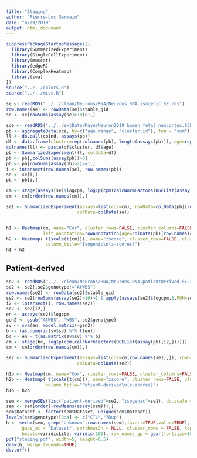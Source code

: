 ```yaml
---
title: "Staging"
author: "Pierre-Luc Germain"
date: "6/29/2019"
output: html_document
---
```


```r
suppressPackageStartupMessages({
  library(SummarizedExperiment)
  library(SingleCellExperiment)
  library(muscat)
  library(edgeR)
  library(ComplexHeatmap)
  library(sva)
})
source("../../colors.R")
source("../../misc.R")

se <- readRDS("../../clean/Neurons/RNA/Neurons.RNA.isogenic.SE.rds")
row.names(se) <- rowData(se)$stable_gid
se <- se[rowSums(assay(se)>10)>1,]

sce <- readRDS("../../extData/MayerNeuron2019_human_fetal_neocortex.SCE.rds")
pb <- aggregateData(sce, by=c("age.range", "cluster_id"), fun = "sum")
ll <- do.call(cbind, assays(pb))
df <- data.frame(cluster=rep(colnames(pb), length(assays(pb))), age=rep(assayNames(pb), each=ncol(pb)))
colnames(ll) <- paste(df$cluster, df$age)
pb <- SummarizedExperiment(ll, colData=df)
pb <- pb[,colSums(assay(pb))>0]
pb <- pb[rowSums(assay(pb)>2)>=1,]
i <- intersect(row.names(se), row.names(pb))
se <- se[i,]
pb <- pb[i,]
```

```r
cm <- stage(assays(se)$logcpm, log1p(cpm(calcNormFactors(DGEList(assay(pb))))))
cm <- cm[order(row.names(cm)),]

se1 <- SummarizedExperiment(assays=list(cor=cm), rowData=colData(pb)[row.names(cm),],
                           colData=colData(se))


h1 <- Heatmap(cm, name="Cor", cluster_rows=FALSE, cluster_columns=FALSE, column_title="Isogenic\n(correlation)",
              left_annotation=rowAnnotation(age=colData(pb)[row.names(cm),"age"]) )
h2 <- Heatmap( t(scale(t(cm))), name="zscore", cluster_rows=FALSE, cluster_columns=FALSE, 
               column_title="Isogenic\n(z-scores)")
h1 + h2
```


## Patient-derived

```r
se2 <- readRDS("../../clean/Neurons/RNA/Neurons.RNA.patientDerived.SE.rds")
se2 <- se2[,se2$genotype!="AtWBS"]
row.names(se2) <- rowData(se2)$stable_gid
se2 <- se2[rowSums(assay(se2)>10)>1 & apply(assays(se2)$logcpm,1,FUN=sd)>0,]
i2 <- intersect(i, row.names(se2))
se2 <- se2[i2,]
en <- assays(se2)$logcpm
gen2 <- gsub("AtWBS", "WBS", se2$genotype)
sv <- sva(en, model.matrix(~gen2))
b <- (as.numeric(sv$sv) %*% t(en))
bc <- en - t(as.matrix(sv$sv) %*% b)
cm <- stage(bc, log1p(cpm(calcNormFactors(DGEList(assay(pb)[i2,])))))
cm <- cm[order(row.names(cm)),]

se2 <- SummarizedExperiment(assays=list(cor=cm[row.names(se1),]), rowData=colData(pb)[row.names(se1),],
                           colData=colData(se2))

h1b <- Heatmap(cm, name="Cor", cluster_rows=FALSE, cluster_columns=FALSE, column_title="Patient-derived\n(correlation)", )
h2b <- Heatmap( t(scale(t(cm))), name="zscore", cluster_rows=FALSE, cluster_columns=FALSE, 
               column_title="Patient-derived\n(z-scores)")
h1b + h2b
```

```r
sem <- mergeSEs(list("patient-derived"=se2, "isogenic"=se1), do.scale = FALSE)
sem <- sem[order(-rowMeans(assay(sem))),]
sem$Dataset <- factor(sem$Dataset, unique(sem$Dataset))
levels(sem$genotype)[3:4] <- c("CTL","7Dup")
h <- sechm(sem, grep("Unknown",row.names(sem),invert=TRUE,value=TRUE), assayName="cor", name="Pearson\ncorrelation",
      gaps_at = "Dataset", sortRowsOn = NULL, cluster_rows = FALSE, top_annotation="genotype",
      hmcols=viridisLite::viridis(100), row_names_gp = gpar(fontsize=10), use_raster=TRUE)
pdf("staging.pdf", width=5, height=6.5)
draw(h, merge_legends=TRUE)
dev.off()
```